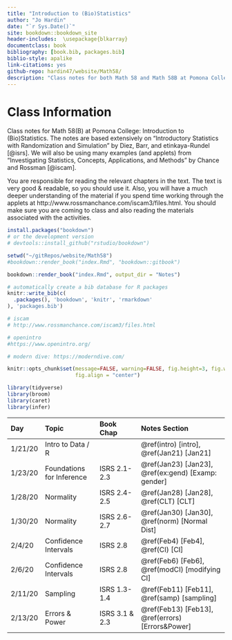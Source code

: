 ```yaml
--- 
title: "Introduction to (Bio)Statistics"
author: "Jo Hardin"
date: "`r Sys.Date()`"
site: bookdown::bookdown_site
header-includes:  \usepackage{blkarray}
documentclass: book
bibliography: [book.bib, packages.bib]
biblio-style: apalike
link-citations: yes
github-repo: hardin47/website/Math58/
description: "Class notes for both Math 58 and Math 58B at Pomona College: Introduction to Statistics and Introduction to Biostatistics.  The notes are based extensively Introductory Statistics with Randomization and Simulation by Diez, Barr, and Cetinkaya-Rundel."
---
```



# Class Information {-}

Class notes for Math 58(B) at Pomona College: Introduction to (Bio)Statistics.  The notes are based extensively on "Introductory Statistics with Randomization and Simulation" by Diez, Barr, and \c{C}etinkaya-Rundel [@isrs].  We will also be using many examples (and applets) from "Investigating Statistics, Concepts, Applications, and Methods" by Chance and Rossman [@iscam].


You are responsible for reading the relevant chapters in the text.  The text is very good & readable, so you should use it.  Also, you will have a much deeper understanding of the material if you spend time working through the applets at http://www.rossmanchance.com/iscam3/files.html.  You should make sure you are coming to class and also reading the materials associated with the activities. 

```r
install.packages("bookdown")
# or the development version
# devtools::install_github("rstudio/bookdown")

setwd("~/gitRepos/website/Math58")
#bookdown::render_book("index.Rmd", "bookdown::gitbook")

bookdown::render_book("index.Rmd", output_dir = "Notes")
```


```r
# automatically create a bib database for R packages
knitr::write_bib(c(
  .packages(), 'bookdown', 'knitr', 'rmarkdown'
), 'packages.bib')
```



```r
# iscam
# http://www.rossmanchance.com/iscam3/files.html

# openintro
#https://www.openintro.org/

# modern dive: https://moderndive.com/
```


```r
knitr::opts_chunk$set(message=FALSE, warning=FALSE, fig.height=3, fig.width=5, 
                      fig.align = "center")

library(tidyverse)
library(broom)
library(caret)
library(infer)
```

| Day    	| Topic     	|  Book Chap   	|   Notes Section |
|:-------	|:------------|:---------	|:--------------------	|
| 1/21/20 	| Intro to Data / R |  | \@ref(intro) [intro],  \@ref(Jan21) [Jan21]|
| 1/23/20	| Foundations for Inference | ISRS 2.1-2.3 |  \@ref(Jan23) [Jan23], \@ref(ex:gend)  [Examp: gender] |
| 1/28/20	| Normality | ISRS 2.4-2.5 |  \@ref(Jan28) [Jan28], \@ref(CLT)  [CLT] |
| 1/30/20	| Normality | ISRS 2.6-2.7 |  \@ref(Jan30) [Jan30], \@ref(norm)  [Normal Dist] |
| 2/4/20	| Confidence Intervals | ISRS 2.8 |  \@ref(Feb4) [Feb4], \@ref(CI)  [CI] |
| 2/6/20	| Confidence Intervals | ISRS 2.8 |  \@ref(Feb6) [Feb6], \@ref(modCI)  [modifying CI] 
| 2/11/20	| Sampling | ISRS 1.3-1.4 |  \@ref(Feb11) [Feb11], \@ref(samp)  [sampling] |
| 2/13/20	| Errors & Power | ISRS 3.1 & 2.3 |  \@ref(Feb13) [Feb13], \@ref(errors) [Errors&Power] 
